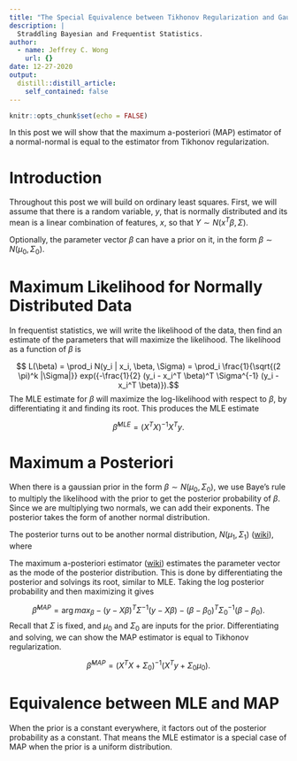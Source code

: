 ```yaml
---
title: "The Special Equivalence between Tikhonov Regularization and Gaussian Priors"
description: |
  Straddling Bayesian and Frequentist Statistics.
author:
  - name: Jeffrey C. Wong
    url: {}
date: 12-27-2020
output:
  distill::distill_article:
    self_contained: false
---
```


```r
knitr::opts_chunk$set(echo = FALSE)
```

In this post we will show that the maximum a-posteriori (MAP) estimator
of a normal-normal is equal to the estimator from Tikhonov regularization.

# Introduction

Throughout this post we will build on ordinary least squares. First, we will assume
that there is a random variable, $y$, that is normally distributed and its mean is a
linear combination of features, $x$, so that $Y \sim N(x^T\beta, \Sigma)$.

Optionally, the parameter vector $\beta$ can have a prior on it, in the form
$\beta \sim N(\mu_0, \Sigma_0)$.

# Maximum Likelihood for Normally Distributed Data

In frequentist statistics, we will write the likelihood of the data, then find
an estimate of the parameters that will maximize the likelihood. The likelihood as a function
of $\beta$ is

$$ L(\beta) = \prod_i N(y_i | x_i, \beta, \Sigma) = \prod_i \frac{1}{\sqrt{(2 \pi)^k |\Sigma|}} 
exp({-\frac{1}{2} (y_i - x_i^T \beta)^T \Sigma^{-1} (y_i - x_i^T \beta)}).$$
The MLE estimate for $\beta$ will maximize the log-likelihood with respect to $\beta$, by differentiating it and finding its root. This produces the MLE estimate

$$\hat{\beta}^{MLE} = (X^T X)^{-1} X^T y.$$

# Maximum a Posteriori

When there is a gaussian prior in the form $\beta \sim N(\mu_0, \Sigma_0)$,
we use Baye's rule to multiply the likelihood with the prior to get the posterior probability of $\beta$. Since we are multiplying two normals, we can add their exponents. The posterior takes the form of another normal distribution. 

\begin{align}
p(\beta|y, x, \Sigma) &= \prod_i N(y_i | x_i, \beta, \Sigma) \cdot N(\beta | \mu_0, \Sigma_0) \\
  &\propto
  \prod_i \frac{1}{|\Sigma|} 
  exp({-\frac{1}{2} \big((y_i - x_i^T \beta)^T \Sigma^{-1} (y_i - x_i^T \beta) - (\beta - \mu_0)^T \Sigma_0^{-1} (\beta - \mu_0)\big)}).
\end{align}

The posterior turns out to be another normal distribution, $N(\mu_1, \Sigma_1)$ ([wiki](https://en.wikipedia.org/wiki/Conjugate_prior)), where

\begin{align}
\Sigma_1 &= (\Sigma_0^{-1} + n \Sigma^{-1})^{-1} \\
\mu_1 &= \Sigma_1 (\Sigma_0^{-1} \mu_0 + \Sigma^{-1} \sum_i{y_i})
\end{align}

The maximum a-posteriori estimator ([wiki](https://en.wikipedia.org/wiki/Maximum_a_posteriori_estimation)) estimates the parameter vector as the mode of the posterior distribution. This is done by differentiating the posterior and solvings its root, similar to MLE. Taking the log posterior probability and then maximizing it gives

$$\hat{\beta}^{MAP} = \arg max_{\beta} 
- (y-X\beta)^T \Sigma^{-1} (y-X\beta)
- (\beta-\beta_0)^T \Sigma_0^{-1} (\beta-\beta_0).$$
Recall that $\Sigma$ is fixed, and $\mu_0$ and $\Sigma_0$ are inputs for the prior.
Differentiating and solving, we can show the MAP estimator is equal to Tikhonov regularization.

$$\hat{\beta}^{MAP} = (X^T X + \Sigma_0)^{-1} (X^T y + \Sigma_0 \mu_0).$$

# Equivalence between MLE and MAP

When the prior is a constant everywhere, it factors out of the posterior probability as a constant. That means the MLE estimator is a special case of MAP when the prior is a uniform distribution.